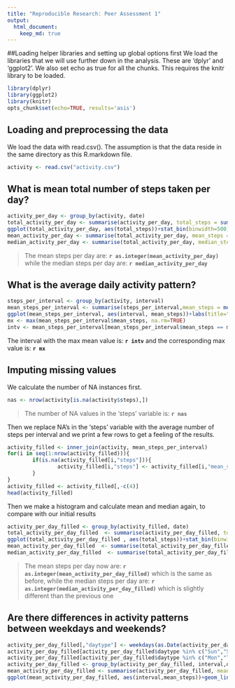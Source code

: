 ```yaml
---
title: "Reproducible Research: Peer Assessment 1"
output: 
  html_document:
    keep_md: true
---
```

##Loading helper libraries and setting up global options first
We load the libraries that we will use further down in the analysis. These are 'dplyr' and 'ggplot2'.
We also set echo as true for all the chunks. This requires the knitr library to be loaded.
```r
library(dplyr)
library(ggplot2)
library(knitr)
opts_chunk$set(echo=TRUE, results='asis')
```





## Loading and preprocessing the data
We load the data with  read.csv(). The assumption is that the data reside in the same directory as this R.markdown file.
```r
activity <- read.csv("activity.csv")
```

## What is mean total number of steps taken per day?

```r
activity_per_day <- group_by(activity, date)
total_activity_per_day <- summarise(activity_per_day, total_steps = sum(steps))
ggplot(total_activity_per_day, aes(total_steps))+stat_bin(binwidth=500)+labs(title="Mean total number of steps / day", x ="Number of steps", y="frequency")
mean_activity_per_day <- summarise(total_activity_per_day, mean_steps = mean(total_steps, na.rm = TRUE))
median_activity_per_day <- summarise(total_activity_per_day, median_steps = median(total_steps,na.rm = TRUE))
```

>The mean steps per day are: **`r as.integer(mean_activity_per_day)`**  while the median steps per day are: **`r median_activity_per_day`**




## What is the average daily activity pattern?
```r
steps_per_interval <- group_by(activity, interval)
mean_steps_per_interval <- summarise(steps_per_interval,mean_steps = mean(steps, na.rm=TRUE))
ggplot(mean_steps_per_interval, aes(interval, mean_steps))+labs(title="Average daily activity", x="Time(min)", y="steps")+geom_line()
mx <- max(mean_steps_per_interval$mean_steps, na.rm=TRUE)
intv <- mean_steps_per_interval[mean_steps_per_interval$mean_steps == mx,"interval"]
```

The interval with the max mean value is: **`r intv`** and the corresponding max value is: **`r mx`**




## Imputing missing values
We calculate the number of NA instances first.
```r
nas <- nrow(activity[is.na(activity$steps),])
```
>The number of NA values in the 'steps' variable is: **`r nas`**

Then we replace NA's in the 'steps' variable with the average number of steps per interval and we print a few rows to get a feeling of the results.

```r
activity_filled <- inner_join(activity, mean_steps_per_interval)
for(i in seq(1:nrow(activity_filled))){
        if(is.na(activity_filled[i,"steps"])){
                activity_filled[i,"steps"] <- activity_filled[i,"mean_steps"]
        }
}
activity_filled <- activity_filled[,-c(4)]
head(activity_filled)
```
Then we make a histogram and calculate mean and median again, to compare with our initial results
```r
activity_per_day_filled <- group_by(activity_filled, date)
total_activity_per_day_filled  <- summarise(activity_per_day_filled, total_steps = sum(steps))
ggplot(total_activity_per_day_filled , aes(total_steps))+stat_bin(binwidth=500)+labs(title="Mean filled total number of steps / day", x ="Number of steps", y="frequency")
mean_activity_per_day_filled  <- summarise(total_activity_per_day_filled , mean_steps = mean(total_steps, na.rm = TRUE))
median_activity_per_day_filled  <- summarise(total_activity_per_day_filled, median_steps = median(total_steps,na.rm = TRUE))
```

>The mean steps per day now are: **`r as.integer(mean_activity_per_day_filled)`** which is the same as before,  while the median steps per day are: **`r as.integer(median_activity_per_day_filled)`** which is slightly different than the previous one





## Are there differences in activity patterns between weekdays and weekends?

```r

activity_per_day_filled[,"daytype"] <- weekdays(as.Date(activity_per_day_filled$date), abbreviate=TRUE)
activity_per_day_filled[activity_per_day_filled$daytype %in% c("Sun","Sat"),"daytype"] <- "weekend"
activity_per_day_filled[activity_per_day_filled$daytype %in% c("Mon","Tue","Wed","Thu","Fri"),"daytype"] <- "weekday"
activity_per_day_filled <- group_by(activity_per_day_filled, interval,daytype)
mean_activity_per_day_filled <- summarise(activity_per_day_filled, mean_steps =mean(steps))
ggplot(mean_activity_per_day_filled, aes(interval,mean_steps))+geom_line()+facet_grid(daytype ~.)+labs(title="Weekdays vs Weekends", y="mean steps per interval")


```


